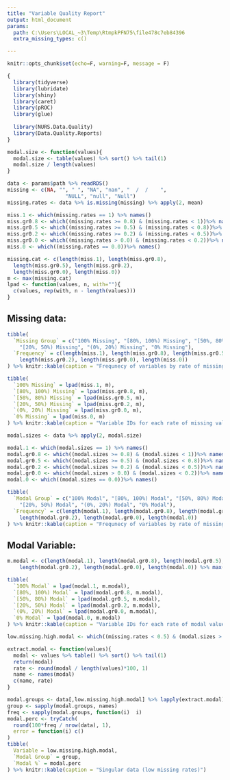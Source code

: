 ```yaml
---
title: "Variable Quality Report"
output: html_document
params:
  path: C:\Users\LOCAL_~3\Temp\RtmpkPFN75\file478c7eb84396
  extra_missing_types: c()

---
```


```r
knitr::opts_chunk$set(echo=F, warning=F, message = F)
```

``` r
{
  library(tidyverse)
  library(lubridate)
  library(shiny)
  library(caret)
  library(pROC)
  library(glue)
  
  library(NURS.Data.Quality)
  library(Data.Quality.Reports)
}

modal.size <- function(values){
  modal.size <- table(values) %>% sort() %>% tail(1)
  modal.size / length(values) 
}

data <- params$path %>% readRDS()
missing <- c(NA, "", " ", "NA", "nan", "  /  /    ",
                   "NULL", "null", "Null")
missing.rates <- data %>% is.missing(missing) %>% apply(2, mean)

miss.1 <- which(missing.rates == 1) %>% names()
miss.gr0.8 <- which((missing.rates >= 0.8) & (missing.rates < 1))%>% names()
miss.gr0.5 <- which((missing.rates >= 0.5) & (missing.rates < 0.8))%>% names()
miss.gr0.2 <- which((missing.rates >= 0.2) & (missing.rates < 0.5))%>% names()
miss.gr0.0 <- which((missing.rates > 0.0) & (missing.rates < 0.2))%>% names()
miss.0 <- which((missing.rates == 0.0))%>% names()

missing.cat <- c(length(miss.1), length(miss.gr0.8),
  length(miss.gr0.5), length(miss.gr0.2), 
  length(miss.gr0.0), length(miss.0))
m <- max(missing.cat)
lpad <- function(values, n, with=""){
  c(values, rep(with, n - length(values)))
}

```

## Missing data:

``` r
tibble(
  `Missing Group` = c("100% Missing", "[80%, 100%) Missing", "[50%, 80%) Missing", 
    "[20%, 50%) Missing", "(0%, 20%) Missing", "0% Missing"),
  `Frequency` = c(length(miss.1), length(miss.gr0.8), length(miss.gr0.5), 
    length(miss.gr0.2), length(miss.gr0.0), length(miss.0))
) %>% knitr::kable(caption = "Frequnecy of variables by rate of missing values.")

tibble(
  `100% Missing` = lpad(miss.1, m),
  `[80%, 100%) Missing` = lpad(miss.gr0.8, m),
  `[50%, 80%) Missing` = lpad(miss.gr0.5, m),
  `[20%, 50%) Missing` = lpad(miss.gr0.2, m),
  `(0%, 20%) Missing` = lpad(miss.gr0.0, m),
  `0% Missing` = lpad(miss.0, m)
) %>% knitr::kable(caption = "Variable IDs for each rate of missing values.")

```

``` r
modal.sizes <- data %>% apply(2, modal.size)

modal.1 <- which(modal.sizes == 1) %>% names()
modal.gr0.8 <- which((modal.sizes >= 0.8) & (modal.sizes < 1))%>% names()
modal.gr0.5 <- which((modal.sizes >= 0.5) & (modal.sizes < 0.8))%>% names()
modal.gr0.2 <- which((modal.sizes >= 0.2) & (modal.sizes < 0.5))%>% names()
modal.gr0.0 <- which((modal.sizes > 0.0) & (modal.sizes < 0.2))%>% names()
modal.0 <- which((modal.sizes == 0.0))%>% names()

tibble(
  `Modal Group` = c("100% Modal", "[80%, 100%) Modal", "[50%, 80%) Modal", 
    "[20%, 50%) Modal", "(0%, 20%) Modal", "0% Modal"),
  `Frequency` = c(length(modal.1), length(modal.gr0.8), length(modal.gr0.5), 
    length(modal.gr0.2), length(modal.gr0.0), length(modal.0))
) %>% knitr::kable(caption = "Frequnecy of variables by rate of missing values.")
```

## Modal Variable:

``` r
m.modal <- c(length(modal.1), length(modal.gr0.8), length(modal.gr0.5), 
    length(modal.gr0.2), length(modal.gr0.0), length(modal.0)) %>% max()

tibble(
  `100% Modal` = lpad(modal.1, m.modal),
  `[80%, 100%) Modal` = lpad(modal.gr0.8, m.modal),
  `[50%, 80%) Modal` = lpad(modal.gr0.5, m.modal),
  `[20%, 50%) Modal` = lpad(modal.gr0.2, m.modal),
  `(0%, 20%) Modal` = lpad(modal.gr0.0, m.modal),
  `0% Modal` = lpad(modal.0, m.modal)
) %>% knitr::kable(caption = "Variable IDs for each rate of modal values.")
```

``` r
low.missing.high.modal <- which((missing.rates < 0.5) & (modal.sizes > 0.8)) %>% names()

extract.modal <- function(values){
  modal <- values %>% table() %>% sort() %>% tail(1)
  return(modal)
  rate <- round(modal / length(values)*100, 1)
  name <- names(modal)
  c(name, rate)
}

modal.groups <- data[,low.missing.high.modal] %>% lapply(extract.modal)
group <- sapply(modal.groups, names)
freq <- sapply(modal.groups, function(i)  i)
modal.perc <- tryCatch(
  round(100*freq / nrow(data), 1),
  error = function(i) c()
)
tibble(
  Variable = low.missing.high.modal,
  `Modal Group` = group, 
  `Modal %` = modal.perc
) %>% knitr::kable(caption = "Singular data (low missing rates)")
```

